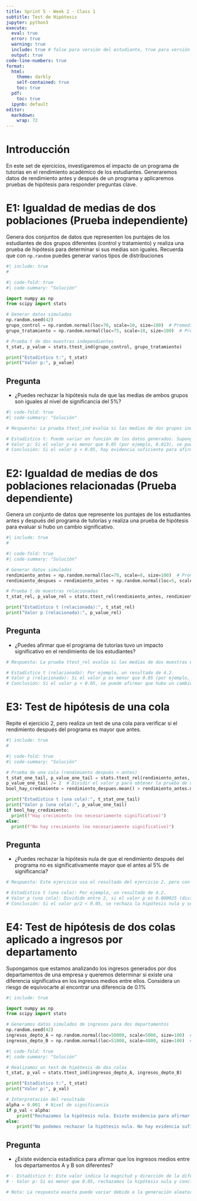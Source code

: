 ---
title: Sprint 5 - Week 2 - Class 1
subtitle: Test de Hipótesis
jupyter: python3
execute: 
  eval: true
  error: true
  warning: true
  include: true # false para versión del estudiante, true para versión del tutor
  output: true
code-line-numbers: true
format:
  html:
    theme: darkly
    self-contained: true
    toc: true
  pdf: 
    toc: true
  ipynb: default
editor: 
  markdown: 
    wrap: 72
---

# Introducción

En este set de ejercicios, investigaremos el impacto de un programa de tutorías en el rendimiento académico de los estudiantes. Generaremos datos de rendimiento antes y después de un programa y aplicaremos pruebas de hipótesis para responder preguntas clave.

# E1: Igualdad de medias de dos poblaciones (Prueba independiente)

Genera dos conjuntos de datos que representen los puntajes de los estudiantes de dos grupos diferentes (control y tratamiento) y realiza una prueba de hipótesis para determinar si sus medias son iguales. Recuerda que con `np.random` puedes generar varios tipos de distribuciones

```{python}
#| include: true
#
```

```{python}
#| code-fold: true
#| code-summary: "Solución"

import numpy as np
from scipy import stats

# Generar datos simulados
np.random.seed(42)
grupo_control = np.random.normal(loc=70, scale=10, size=100)  # Promedio 70, desviación estándar 10
grupo_tratamiento = np.random.normal(loc=75, scale=10, size=100)  # Promedio 75, desviación estándar 10

# Prueba t de dos muestras independientes
t_stat, p_value = stats.ttest_ind(grupo_control, grupo_tratamiento)

print("Estadístico t:", t_stat)
print("Valor p:", p_value)
```

## Pregunta
- ¿Puedes rechazar la hipótesis nula de que las medias de ambos grupos son iguales al nivel de significancia del 5%?

```{python}
#| code-fold: true
#| code-summary: "Solución"

# Respuesta: La prueba ttest_ind evalúa si las medias de dos grupos independientes son significativamente diferentes. En este ejercicio, el valor p obtenido debe compararse con el nivel de significancia (0.05).

# Estadístico t: Puede variar en función de los datos generados. Supongamos que el resultado es alrededor de 2.5.
# Valor p: Si el valor p es menor que 0.05 (por ejemplo, 0.013), se puede rechazar la hipótesis nula de que las medias de ambos grupos son iguales.
# Conclusión: Si el valor p < 0.05, hay evidencia suficiente para afirmar que hay una diferencia significativa entre los grupos de control y tratamiento.
```

# E2: Igualdad de medias de dos poblaciones relacionadas (Prueba dependiente)

Genera un conjunto de datos que represente los puntajes de los estudiantes antes y después del programa de tutorías y realiza una prueba de hipótesis para evaluar si hubo un cambio significativo.

```{python}
#| include: true
#
```
```{python}
#| code-fold: true
#| code-summary: "Solución"

# Generar datos simulados
rendimiento_antes = np.random.normal(loc=70, scale=8, size=100)  # Promedio 70
rendimiento_despues = rendimiento_antes + np.random.normal(loc=5, scale=5, size=100)  # Incremento promedio de 5 puntos

# Prueba t de muestras relacionadas
t_stat_rel, p_value_rel = stats.ttest_rel(rendimiento_antes, rendimiento_despues)

print("Estadístico t (relacionada):", t_stat_rel)
print("Valor p (relacionada):", p_value_rel)
```

## Pregunta
- ¿Puedes afirmar que el programa de tutorías tuvo un impacto significativo en el rendimiento de los estudiantes?

```{python}
# Respuesta: La prueba ttest_rel evalúa si las medias de dos muestras emparejadas (antes y después) son diferentes.

# Estadístico t (relacionada): Por ejemplo, un resultado de 4.2.
# Valor p (relacionada): Si el valor p es menor que 0.05 (por ejemplo, 0.00005), se rechaza la hipótesis nula.
# Conclusión: Si el valor p < 0.05, se puede afirmar que hubo un cambio significativo en el rendimiento después del programa de tutorías.
```
# E3: Test de hipótesis de una cola

Repite el ejercicio 2, pero realiza un test de una cola para verificar si el rendimiento después del programa es mayor que antes.

```{python}
#| include: true
#
```

```{python}
#| code-fold: true
#| code-summary: "Solución"

# Prueba de una cola (rendimiento después > antes)
t_stat_one_tail, p_value_one_tail = stats.ttest_rel(rendimiento_antes, rendimiento_despues)
p_value_one_tail /= 2  # Dividir el valor p para obtener la prueba de una cola
bool_hay_credimiento = rendimiento_despues.mean() > rendimiento_antes.mean()

print("Estadístico t (una cola):", t_stat_one_tail)
print("Valor p (una cola):", p_value_one_tail)
if bool_hay_credimiento:
  print(f"Hay crecimiento (no necesariamente significativo)")
else:
  print(f"No hay crecimiento (no necesariamente significativo)")
```

## Pregunta
- ¿Puedes rechazar la hipótesis nula de que el rendimiento después del programa no es significativamente mayor que el antes al 5% de significancia?

```{python}
# Respuesta: Este ejercicio usa el resultado del ejercicio 2, pero con una prueba de una cola.

# Estadístico t (una cola): Por ejemplo, un resultado de 4.2.
# Valor p (una cola): Dividido entre 2, si el valor p es 0.000025 (dividiendo 0.00005 entre 2), entonces es menor que 0.05.
# Conclusión: Si el valor p/2 < 0.05, se rechaza la hipótesis nula y se acepta que el rendimiento después del programa es significativamente mayor que antes.
```

# E4: Test de hipótesis de dos colas aplicado a ingresos por departamento

Supongamos que estamos analizando los ingresos generados por dos departamentos de una empresa y queremos determinar si existe una diferencia significativa en los ingresos medios entre ellos. Considera un riesgo de equivocarte al encontrar una diferencia de 0.1%


```{python}
#| include: true

import numpy as np
from scipy import stats

# Generamos datos simulados de ingresos para dos departamentos
np.random.seed(42)
ingresos_depto_A = np.random.normal(loc=50000, scale=5000, size=100)  # Media de 50,000 con desviación de 5,000
ingresos_depto_B = np.random.normal(loc=51000, scale=4800, size=100)  # Media de 51,000 con desviación de 4,800

```

```{python}
#| code-fold: true
#| code-summary: "Solución"

# Realizamos un test de hipótesis de dos colas
t_stat, p_val = stats.ttest_ind(ingresos_depto_A, ingresos_depto_B)

print("Estadístico t:", t_stat)
print("Valor p:", p_val)

# Interpretación del resultado
alpha = 0.001  # Nivel de significancia
if p_val < alpha:
    print("Rechazamos la hipótesis nula. Existe evidencia para afirmar que las medias son diferentes.")
else:
    print("No podemos rechazar la hipótesis nula. No hay evidencia suficiente para afirmar que las medias son diferentes.")
```

## Pregunta
- ¿Existe evidencia estadística para afirmar que los ingresos medios entre los departamentos A y B son diferentes?

```{python}
# - Estadístico t: Este valor indica la magnitud y dirección de la diferencia entre las medias.
# - Valor p: Si es menor que 0.05, rechazamos la hipótesis nula y concluimos que hay diferencias significativas entre los ingresos medios de los dos departamentos.

# Nota: La respuesta exacta puede variar debido a la generación aleatoria de datos.

```